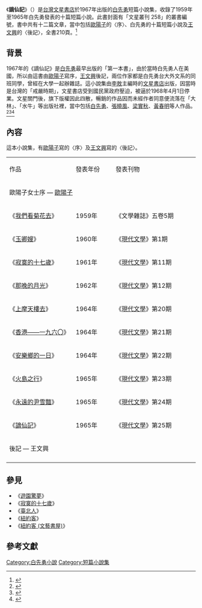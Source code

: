 {{Other uses|謫仙記}}

{{infobox book
|name = 謫仙記 
|author = [[白先勇|白先勇]]
|country = 香港
|language = 繁體中文
|series = 文學小說叢書
|genre = [[文學|文學]]
|publisher = 文星書店
|release_date = 1967年
|media_type = 短篇小說選集
|isbn = 
}}

《'''謫仙記'''》（{{lang-en| Gone To Earth}}）是[[台灣|台灣]][[文星書店|文星書店]]於1967年出版的[[白先勇|白先勇]]短篇小說集，收錄了1959年至1965年白先勇發表的十篇短篇小說。此書封面有「文星叢刊 258」的叢書編號，書中共有十二篇文章，當中包括[[歐陽子|歐陽子]]的〈序〉、白先勇的十篇短篇小說及[[王文興_(作家)|王文興]]的〈後記〉，全書210頁。<ref>{{cite book |title=謫仙記|author=白先勇 |publisher=文星書店 |date=1967 |ISBN= }}</ref>

== 背景 ==
1967年的《謫仙記》是[[白先勇|白先勇]]最早出版的「第一本書」，由於當時白先勇人在美國，所以由這書由[[歐陽子|歐陽子]]寫序，[[王文興|王文興]]後記，兩位作家都是白先勇台大外文系的同班同學，曾經在大學一起辦雜誌。這小說集由[[李敖|李敖]]主編時的[[文星書店|文星書店]]出版，因當時是台灣的「戒嚴時期」，文星書店受到國民黨政府壓迫，被逼於1968年4月1日停業。文星關門後，旗下版權因此四散，暢銷的作品因而未經作者同意便流落在「大林」、「水牛」等出版社裡，當中包括[[白先勇|白先勇]]、[[張曉風|張曉風]]、[[梁實秋|梁實秋]]、[[黃春明|黃春明]]等人作品。<ref>{{cite web |title=書的故事 白先勇第一本書不是《台北人》|work=人間福報 |date=2014-09-15 |author=應鳳凰|url=https://www.merit-times.com.tw/NewsPage.aspx?Unid=370390 }}</ref><ref>{{cite web |title=白先勇的第一本書與《香港——一九六〇》|work=明報月刊 |date=2014-09-13 |author=應鳳凰|url=https://mingpaomonthly.com/mpm/wp-content/uploads/2015/11/bookc_000037.pdf }}</ref><ref>{{cite web |title=『白先勇信札』＆文星版《謫仙記》|work=|date=2013-03-06|author=|url=https://blog.xuite.net/maygallery/twblog/119983240 }}</ref>

== 內容 ==
這本小說集，有[[歐陽子|歐陽子]]寫的〈序〉及[[王文興_(作家)|王文興]]寫的〈後記〉。

{|class="wikitable" width="57%"
|- style="background:cornflowerblue; color:white" align=center
|style="width:20%"|作品
|style="width:12%"|發表年份
|style="width:25%"|發表刊物
|-
| colspan="3" | 歐陽子女士序 — [[歐陽子|歐陽子]]
|-
|《[[我們看菊花去|我們看菊花去]]》|| 1959年  ||《文學雜誌》五卷5期 
|-
|《[[玉卿嫂|玉卿嫂]]》|| 1960年 || 《[[現代文學_(雜誌)|現代文學]]》第1期 
|-
|《[[寂寞的十七歲_(小說)|寂寞的十七歲]]》|| 1961年 || 《[[現代文學_(雜誌)|現代文學]]》第11期 
|-
|《[[那晚的月光|那晚的月光]]》|| 1962年 ||《[[現代文學_(雜誌)|現代文學]]》第12期 
|-
|《[[上摩天樓去|上摩天樓去]]》|| 1964年 ||《[[現代文學_(雜誌)|現代文學]]》第20期 
|-
|《[[香港——一九六〇|香港——一九六〇]]》|| 1964年 || 《[[現代文學_(雜誌)|現代文學]]》第21期
|-
|《[[安樂鄉的一日|安樂鄉的一日]]》|| 1964年 || 《[[現代文學_(雜誌)|現代文學]]》第22期 
|-
|《[[火島之行|火島之行]]》|| 1965年 || 《[[現代文學_(雜誌)|現代文學]]》第23期 
|-
|《[[永遠的尹雪豔|永遠的尹雪豔]]》|| 1965年 ||《[[現代文學_(雜誌)|現代文學]]》第24期 
|-
|《[[謫仙記|謫仙記]]》|| 1965年 || 《[[現代文學_(雜誌)|現代文學]]》第25期 
|-
| colspan="3" | 後記 — 王文興
|-
|}

== 參見 ==
*《[[遊園驚夢_(小說集)|遊園驚夢]]》
*《[[寂寞的十七歲_(小說集)|寂寞的十七歲]]》
*《[[臺北人|臺北人]]》
*《[[紐約客_(小說集)|紐約客]]》
*《[[紐約客_(文藝書屋)|紐約客 (文藝書屋)]]》

==參考文獻==
{{reflist}}

[[Category:白先勇小說|Category:白先勇小說]]
[[Category:短篇小說集|Category:短篇小說集]]